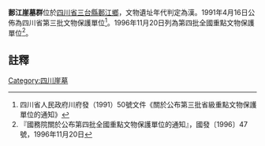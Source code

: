 {{msg:四川省文物保護單位
|名稱 = 郪江崖墓群（含[[金鐘山崖墓|金鐘山崖墓]])
|編號 = 101
|圖片 = 
|級別 = S3
|分類 = 
|時代 = [[漢代|漢代]]
|地点 = [[四川省|四川省]][[三台縣|三台縣]][[郪江鄉|郪江鄉]]
|坐標 =
|登錄 = 1991年4月16日
}}
{{msg:四川省文物保護單位
|名稱 = 郪江崖墓群
|編號 = 66
|圖片 = 
|級別 = 104
|分類 = 
|時代 = [[漢代|漢代]]
|地点 = [[四川省|四川省]][[三台縣|三台縣]]
|坐標 =
|登錄 = 1996年11月20日
}}
'''郪江崖墓群'''位於[[四川省|四川省]][[三台縣|三台縣]][[郪江鄉|郪江鄉]]，文物遺址年代判定為漢。1991年4月16日公佈為四川省第三批文物保護單位<ref>四川省人民政府川府發（1991）50號文件《關於公布第三批省級重點文物保護單位的通知》</ref>。1996年11月20日列為第四批全國重點文物保護單位<ref>『國務院關於公布第四批全國重點文物保護單位的通知』，國發〔1996〕47號，1996年11月20日</ref>。
==註釋==
{{reflist}}
{{文物保護單位小作品}}

[[Category:四川崖墓|Category:四川崖墓]]